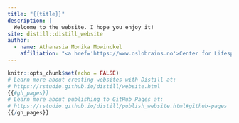```yaml
---
title: "{{title}}"
description: |
  Welcome to the website. I hope you enjoy it!
site: distill::distill_website
author:
  - name: Athanasia Monika Mowinckel
    affiliation: "<a href='https://www.oslobrains.no'>Center for Lifespan Changes in Brain and Cognition</a>, University of Oslo, Norway"
---
```


```r
knitr::opts_chunk$set(echo = FALSE)
# Learn more about creating websites with Distill at:
# https://rstudio.github.io/distill/website.html
{{#gh_pages}}
# Learn more about publishing to GitHub Pages at:
# https://rstudio.github.io/distill/publish_website.html#github-pages
{{/gh_pages}}
```
